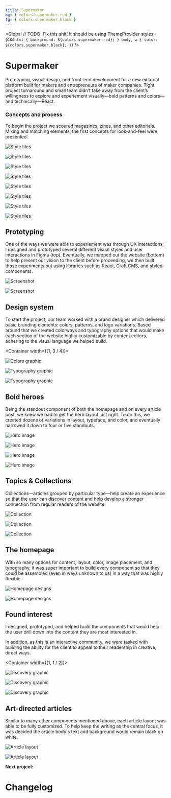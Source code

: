 ```yaml
---
title: Supermaker
bg: { colors.supermaker.red }
fg: { colors.supermaker.black }
---
```



<Global
  // TODO: Fix this shit! It should be using ThemeProvider
  styles={css`
    html {
      background: ${colors.supermaker.red};
    }
    body,
    a {
      color: ${colors.supermaker.black};
    }
  `}
/>

<Container>

# Supermaker

Prototyping, visual design, and front-end development for a new editorial platform built for makers and entrepreneurs of maker companies. Tight project turnaround and small team didn&rsquo;t take away from the client&rsquo;s willingness to explore and experiement visually&mdash;bold patterns and colors&mdash;and technically&mdash;React.

</Container>

<Container full grid>

<Box alignSelf='center' mx='auto' color={colors.supermaker.yellow} maxWidth={sizes.xsmall}>

### Concepts and process

To begin the project we scoured magazines, zines, and other editorials. Mixing and matching elements, the first concepts for look-and-feel were presented.

</Box>

![Style tiles](../../images/supermaker/style-tiles-2a.jpg)

![Style tiles](../../images/supermaker/style-tiles-4a.jpg)

![Style tiles](../../images/supermaker/style-tiles-3a.jpg)

![Style tiles](../../images/supermaker/style-tiles-3b.jpg)

![Style tiles](../../images/supermaker/style-tiles-4c.jpg)

![Style tiles](../../images/supermaker/style-tiles-4b.jpg)

![Style tiles](../../images/supermaker/style-tiles-4d.jpg)

![Style tiles](../../images/supermaker/style-tiles-3c.jpg)

</Container>

<!-- /// NEW SECTION \\\ -->

<Container text>

## Prototyping

One of the ways we were able to experiement was through UX interactions; I designed and prototyped several different visual styles and user interactions in Figma (top). Eventually, we mapped out the website (bottom) to help present our vision to the client before proceeding, we then built those experiments out using libraries such as React, Craft CMS, and styled-components.

</Container>

<Container width={sizes.large}>

![Screenshot](../../images/supermaker/prototype-ux.png)

![Screenshot](../../images/supermaker/prototype-sitemap.png)

</Container>

<!-- /// NEW SECTION \\\ -->

<Container text>

## Design system

To start the project, our team worked with a brand designer which delivered basic branding elements: colors, patterns, and logo variations. Based around that we created colorways and typography options that would make each section of the website highly customizable by content editors, adhering to the visual language we helped build.

</Container>

<Container width={[1, 3 / 4]}>

![Colors graphic](../../images/supermaker/colorways.jpg)

![Typography graphic](../../images/supermaker/typography-1.jpg)

![Typography graphic](../../images/supermaker/typography-2.jpg)

</Container>

<!-- /// NEW SECTION \\\ -->

<Container text>

## Bold heroes

Being the standout component of both the homepage and on every article post, we knew we had to get the hero layout just right. To do this, we created dozens of variations in layout, typeface, and color, and eventually narrowed it down to four or five standouts.

</Container>

<Container full grid>

![Hero image](../../images/supermaker/hero-1.jpg)

![Hero image](../../images/supermaker/hero-2.jpg)

![Hero image](../../images/supermaker/hero-3.jpg)

![Hero image](../../images/supermaker/hero-4.jpg)

</Container>

<!-- /// NEW SECTION \\\ -->

<Container text>

## Topics &amp; Collections

Collections&mdash;articles grouped by particular type&mdash;help create an experience so that the user can discover content and help develop a stronger connection from regular readers of the website.

</Container>

<Container width={sizes.medium}>

![Collection](../../images/supermaker/view-collections.jpg)

![Collection](../../images/supermaker/view-collection.jpg)

![Collection](../../images/supermaker/view-collection-2.jpg)

</Container>

<!-- /// NEW SECTION \\\ -->

<Container text>

## The homepage

With so many options for content, layout, color, image placement, and typography, it was super important to build every component so that they could be assembled (even in ways unknown to us) in a way that was highly flexible.

</Container>

<Container full grid>

![Homepage designs](../../images/supermaker/homepage-1.jpg)

<Box>

![Homepage designs](../../images/supermaker/homepage-2.jpg)

</Box>

</Container>

<!-- /// NEW SECTION \\\ -->

<Container text>

## Found interest

I designed, prototyped, and helped build the components that would help the user drill down into the content they are most interested in.

In addition, as this is an interactive community, we were tasked with building the ability for the client to appeal to their readership in creative, direct ways.

</Container>

<Container width={[1, 1 / 2]}>

![Discovery graphic](../../images/supermaker/view-directory.jpg)

![Discovery graphic](../../images/supermaker/view-topics.jpg)

![Discovery graphic](../../images/supermaker/view-contributors.jpg)

</Container>

<!-- /// NEW SECTION \\\ -->

<Container text>

## Art-directed articles

Similar to many other components mentioned above, each article layout was able to be fully customized. To help keep the writing as the central focus, it was decided the article body's text and background would remain black on white.

</Container>

<Container full grid>

![Article layout](../../images/supermaker/article-1.jpg)

![Article layout](../../images/supermaker/article-2.jpg)

</Container>

<!-- /// NEXT PROJECT \\\ -->

<Container text>

**Next project:**

<Link to='/work/changelog'>

# Changelog

</Link>

</Container>
